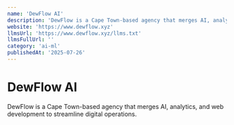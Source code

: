 ```yaml
---
name: 'DewFlow AI'
description: 'DewFlow is a Cape Town-based agency that merges AI, analytics, and web development to streamline digital operations.'
website: 'https://www.dewflow.xyz'
llmsUrl: 'https://www.dewflow.xyz/llms.txt'
llmsFullUrl: ''
category: 'ai-ml'
publishedAt: '2025-07-26'
---
```


# DewFlow AI

DewFlow is a Cape Town-based agency that merges AI, analytics, and web development to streamline digital operations.
